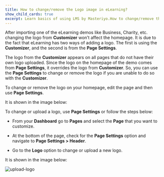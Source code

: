 ---
title: How to change/remove the Logo image in eLearning?
show_child_cards: true
excerpt: Learn basics of using LMS by Masteriyo.How to change/remove the Logo image in eLearning.
---

After importing one of the eLearning demos like Business, Charity, etc. changing the logo from **Customizer** won’t affect the homepage. It is due to the fact that eLearning has two ways of adding a logo. The first is using the **Customizer**, and the second is from the **Page Settings**.

The logo from the **Customizer** appears on all pages that do not have their own logo uploaded. Since the logo on the homepage of the demo comes from **Page Settings**, it overrides the logo from **Customizer**. So, you can use the **Page Settings** to change or remove the logo if you are unable to do so with the **Customizer**.

To change or remove the logo on your homepage, edit the page and then use **Page Settings**.

It is shown in the image below:


To change or upload a logo, use **Page Settings** or follow the steps below:

- From your **Dashboard** go to **Pages** and select the **Page** that you want to customize.

- At the bottom of the page, check for the **Page Settings** option and navigate to **Page Settings > Header**.

- Go to the **Logo** option to change or upload a new logo.

It is shown in the image below:

![upload-logo](https://user-images.githubusercontent.com/109593521/183625256-1574c85e-06f1-4090-a179-4488861bd2e9.png)
